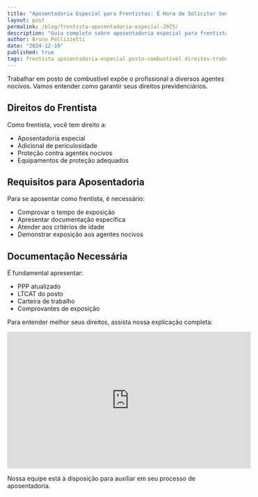 ```yaml
---
title: "Aposentadoria Especial para Frentistas: É Hora de Solicitar Seu Benefício?"
layout: post
permalink: /blog/frentista-aposentadoria-especial-2025/
description: "Guia completo sobre aposentadoria especial para frentistas e trabalhadores de postos de combustível"
author: Bruno Pellizzetti
date: "2024-12-19"
published: true
tags: frentista aposentadoria-especial posto-combustível direitos-trabalhistas
---
```



Trabalhar em posto de combustível expõe o profissional a diversos agentes nocivos. Vamos entender como garantir seus direitos previdenciários.

## Direitos do Frentista

Como frentista, você tem direito a:
- Aposentadoria especial
- Adicional de periculosidade
- Proteção contra agentes nocivos
- Equipamentos de proteção adequados

## Requisitos para Aposentadoria

Para se aposentar como frentista, é necessário:
- Comprovar o tempo de exposição
- Apresentar documentação específica
- Atender aos critérios de idade
- Demonstrar exposição aos agentes nocivos

## Documentação Necessária

É fundamental apresentar:
- PPP atualizado
- LTCAT do posto
- Carteira de trabalho
- Comprovantes de exposição

Para entender melhor seus direitos, assista nossa explicação completa:

<iframe width="560" height="315" src="https://www.youtube.com/embed/-s7pvJaAGcU" title="Aposentadoria Especial Frentista" frameborder="0" allow="accelerometer; autoplay; clipboard-write; encrypted-media; gyroscope; picture-in-picture" allowfullscreen></iframe>

Nossa equipe está à disposição para auxiliar em seu processo de aposentadoria.